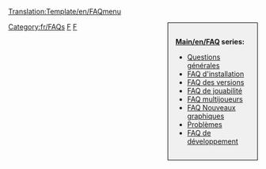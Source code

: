 <noinclude>[[Translation:Template/en/FAQmenu]]{{en/-}}</noinclude><div style="float:right;width:150px;border:1px solid black;background:#F0F0F0;padding:15px;-moz-border-radius:5px;">
<span style="font-weight:bold">[[Main/en/FAQ]] series:</span>

* [[Main/fr/FAQ Questions générales|Questions générales]]
* [[Main/fr/FAQ d'installation|FAQ d'installation]]
* [[Main/fr/FAQ Versions OpenTTD|FAQ des versions]]
* [[Main/fr/FAQ Jouabilité|FAQ de jouabilité]]
* [[Main/fr/FAQ multijoueurs|FAQ multijoueurs]]
* [[Main/fr/FAQ NewGRF|FAQ Nouveaux graphiques]]
* [[Main/fr/FAQ Problèmes|Problèmes]]
* [[Main/fr/FAQ de développement|FAQ de développement]]
</div>
<includeonly>[[Category:fr/FAQs]]</includeonly><noinclude>

[[Category:fr/Modèles|F]][[Category:fr/Navigation|F]]
</noinclude>